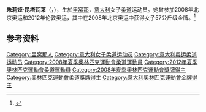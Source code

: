 {{MedalTableTop|Replace this image female.svg|150px}}
{{MedalSport      |女子[[柔道|柔道]]}}
{{MedalCountry | {{ITA}} }}
{{MedalCompetition|[[奧林匹克運動會|奧林匹克運動會]]}}
{{MedalGold|[[2008年夏季奧林匹克運動會|2008年北京]] |[[2008年夏季奧林匹克運動會柔道比賽|57公斤以下級]]}}
{{MedalBottom}}
'''朱莉娅·昆塔瓦莱'''（{{lang-it|Giulia Quintavalle}}，{{bd|1983年|3月6日}}），生於[[里窝那|里窝那]]，[[意大利|意大利]]女子[[柔道|柔道]]运动员。她曾参加2008年北京奥运和2012年伦敦奥运，其中在2008年北京奥运中获得女子57公斤级金牌。<ref>{{Cite web|title=Giulia QUINTAVALLE|url=https://olympics.com/zh/athletes/giulia-quintavalle|accessdate=2021-08-17|work=International Olympic Committee|archive-date=2021-08-17|archive-url=https://web.archive.org/web/20210817214451/https://olympics.com/zh/athletes/giulia-quintavalle|dead-url=no}}</ref>

== 参考资料 ==
{{reflist}}

{{Authority control}}
{{DEFAULTSORT:Quintavalle, Giulia}}
[[Category:里窝那人|Category:里窝那人]]
[[Category:意大利女子柔道运动员|Category:意大利女子柔道运动员]]
[[Category:意大利奥运柔道运动员|Category:意大利奥运柔道运动员]]
[[Category:2008年夏季奧林匹克運動會柔道運動員|Category:2008年夏季奧林匹克運動會柔道運動員]]
[[Category:2012年夏季奧林匹克運動會柔道運動員|Category:2012年夏季奧林匹克運動會柔道運動員]]
[[Category:2008年夏季奧林匹克運動會獎牌得主|Category:2008年夏季奧林匹克運動會獎牌得主]]
[[Category:奧林匹克運動會柔道獎牌得主|Category:奧林匹克運動會柔道獎牌得主]]
[[Category:意大利奧林匹克運動會金牌得主|Category:意大利奧林匹克運動會金牌得主]]

{{Italy-sport-bio-stub}}